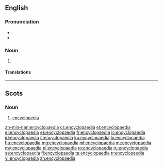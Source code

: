 {{also|encyclopædia}}
==English==

===Pronunciation===
* {{audio|en-us-encyclopaedia.ogg|Audio (US)|lang=entre
}}
* {{rhymes|iːdiə|lang=en}}

===Noun===
{{en-noun|encyclopaedias|encyclopaediae}}

# {{label|en|chiefly|UK|Australia}} {{alternative spelling of|encyclopedia|lang=en}}

====Translations====
{{trans-see|encyclopedia}}

----

==Scots==

===Noun===
{{sco-noun}}

# [[encyclopedia]]

[[zh-min-nan:encyclopaedia]]
[[cs:encyclopaedia]]
[[et:encyclopaedia]]
[[el:encyclopaedia]]
[[es:encyclopaedia]]
[[fr:encyclopaedia]]
[[io:encyclopaedia]]
[[id:encyclopaedia]]
[[it:encyclopaedia]]
[[ku:encyclopaedia]]
[[lo:encyclopaedia]]
[[hu:encyclopaedia]]
[[mg:encyclopaedia]]
[[ml:encyclopaedia]]
[[mt:encyclopaedia]]
[[my:encyclopaedia]]
[[pl:encyclopaedia]]
[[ro:encyclopaedia]]
[[ru:encyclopaedia]]
[[sa:encyclopaedia]]
[[fi:encyclopaedia]]
[[ta:encyclopaedia]]
[[tr:encyclopaedia]]
[[vi:encyclopaedia]]
[[zh:encyclopaedia]]